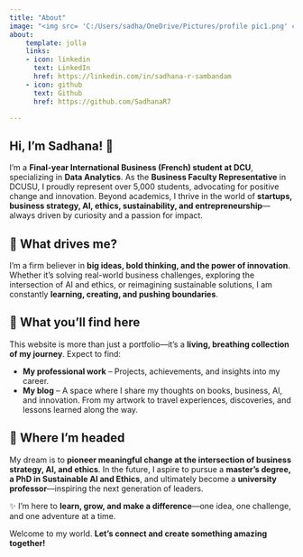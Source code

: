 ```yaml
---
title: "About"
image: "<img src= 'C:/Users/sadha/OneDrive/Pictures/profile pic1.png' class='circle-image'>"
about:
    template: jolla
    links:
    - icon: linkedin
      text: LinkedIn
      href: https://linkedin.com/in/sadhana-r-sambandam
    - icon: github
      text: Github
      href: https://github.com/SadhanaR7

---
```


## Hi, I’m **Sadhana!** 👋  

I’m a **Final-year International Business (French) student at DCU**, specializing in **Data Analytics**. As the **Business Faculty Representative** in DCUSU, I proudly represent over 5,000 students, advocating for positive change and innovation. Beyond academics, I thrive in the world of **startups, business strategy, AI, ethics, sustainability, and entrepreneurship**—always driven by curiosity and a passion for impact.  

## 🌟 What drives me?  
I’m a firm believer in **big ideas, bold thinking, and the power of innovation**. Whether it’s solving real-world business challenges, exploring the intersection of AI and ethics, or reimagining sustainable solutions, I am constantly **learning, creating, and pushing boundaries**.  

## 🎨 What you’ll find here  
This website is more than just a portfolio—it’s a **living, breathing collection of my journey**. Expect to find:  

-  **My professional work** – Projects, achievements, and insights into my career.  
-  **My blog** – A space where I share my thoughts on books, business, AI, and innovation. From my artwork to travel experiences, discoveries, and lessons learned along the way.  

## 🚀 Where I’m headed  
My dream is to **pioneer meaningful change at the intersection of business strategy, AI, and ethics**. In the future, I aspire to pursue a **master’s degree, a PhD in Sustainable AI and Ethics**, and ultimately become a **university professor**—inspiring the next generation of leaders.  

✨ I’m here to **learn, grow, and make a difference**—one idea, one challenge, and one adventure at a time.  

Welcome to my world. 
**Let’s connect and create something amazing together!**
